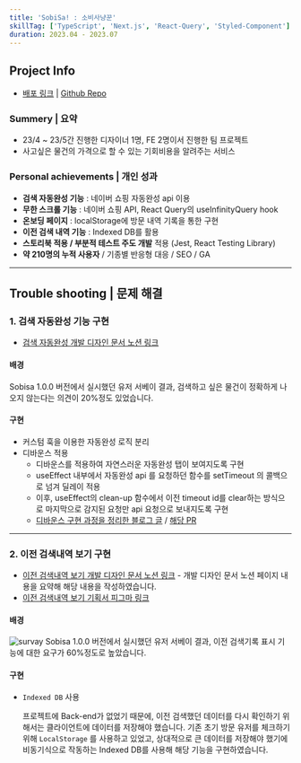 ```yaml
---
title: 'SobiSa! : 소비사냥꾼'
skillTag: ['TypeScript', 'Next.js', 'React-Query', 'Styled-Component']
duration: 2023.04 - 2023.07
---
```



<ProjectMainImage contents={contents} className='grid-cols-[1.6fr_repeat(2,_1fr)]'/>

## Project Info

- [배포 링크](https://sobisa.vercel.app/ 'preview') | [Github Repo](https://github.com/SobiSa-Expense-Hunter/SobiSa 'preview')

### Summery | 요약

- 23/4 ~ 23/5간 진행한 디자이너 1명, FE 2명이서 진행한 팀 프로젝트
- 사고싶은 물건의 가격으로 할 수 있는 기회비용을 알려주는 서비스

### Personal achievements | 개인 성과

- **검색 자동완성 기능** : 네이버 쇼핑 자동완성 api 이용
- **무한 스크롤 기능** : 네이버 쇼핑 API, React Query의 useInfinityQuery hook
- **온보딩 페이지** : localStorage에 방문 내역 기록을 통한 구현
- **이전 검색 내역 기능** : Indexed DB를 활용
- **스토리북 적용 / 부분적 테스트 주도 개발** 적용 (Jest, React Testing Library)
- **약 210명의 누적 사용자** / 기종별 반응형 대응 / SEO / GA

---

## Trouble shooting | 문제 해결

### 1. 검색 자동완성 기능 구현

- [검색 자동완성 개발 디자인 문서 노션 링크 ](https://seo0h.notion.site/07f7199059964da0a0a145e4fdfdb2fb 'preview')

#### 배경

Sobisa 1.0.0 버전에서 실시했던 유저 서베이 결과, 검색하고 싶은 물건이 정확하게 나오지 않는다는 의견이 20%정도 있었습니다.

#### 구현

- 커스텀 훅을 이용한 자동완성 로직 분리
- 디바운스 적용
  - 디바운스를 적용하여 자연스러운 자동완성 탭이 보여지도록 구현
  - useEffect 내부에서 자동완성 api 를 요청하던 함수를 setTimeout 의 콜백으로 넘겨 딜레이 적용
  - 이후, useEffect의 clean-up 함수에서 이전 timeout id를 clear하는 방식으로 마지막으로 감지된 요청만 api 요청으로 보내지도록 구현
  - [디바운스 구현 과정을 정리한 블로그 글](https://blog.seo0h.me/blog/study/debounce 'preview') / [해당 PR](https://github.com/SobiSa-Expense-Hunter/SobiSa/pull/195 'preview')

---

### 2. 이전 검색내역 보기 구현

- [이전 검색내역 보기 개발 디자인 문서 노션 링크](https://seo0h.notion.site/f8cd84534d99456b8d1e0bc3f4589caf?pvs=4 'preview') - 개발 디자인 문서 노션 페이지 내용을 요약해 해당 내용을 작성하였습니다.
- [이전 검색내역 보기 기획서 피그마 링크](https://www.figma.com/file/eKwjz3dF1Jxay6fI1oimoq/%EC%86%8C%EB%B9%84%EC%82%AC-%EA%B8%B0%ED%9A%8D%EC%84%9C?type=design&node-id=0%3A1&mode=dev 'preview')

#### 배경

![survay](/posts/sobisa/survay.png)
Sobisa 1.0.0 버전에서 실시했던 유저 서베이 결과, 이전 검색기록 표시 기능에 대한 요구가 60%정도로 높았습니다.

#### 구현

- `Indexed DB` 사용

  프로젝트에 Back-end가 없었기 때문에, 이전 검색했던 데이터를 다시 확인하기 위해서는 클라이언트에 데이터를 저장해야 했습니다. 기존 초기 방문 유저를 체크하기 위해 `LocalStorage` 를 사용하고 있었고, 상대적으로 큰 데이터를 저장해야 했기에 비동기식으로 작동하는 Indexed DB를 사용해 해당 기능을 구현하였습니다.



